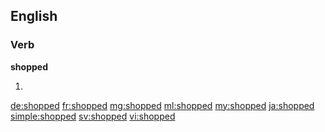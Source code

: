 ==English==

===Verb===
'''shopped'''

# {{past of|shop}}

[[de:shopped]]
[[fr:shopped]]
[[mg:shopped]]
[[ml:shopped]]
[[my:shopped]]
[[ja:shopped]]
[[simple:shopped]]
[[sv:shopped]]
[[vi:shopped]]